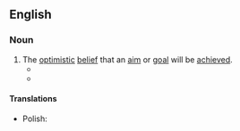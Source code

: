 ==English==

===Noun===
{{en-plural noun}}

# The [[optimistic]] [[belief]] that an [[aim]] or [[goal]] will be [[achieve]]d.
#* {{quote-song|en|lyricist={{w|Sammy Cahn}}|composer={{w|Jimmy Van Heusen}}|title=[[w:High Hopes (Frank Sinatra song)|High Hopes]]|album=[[w:All the Way (Frank Sinatra album)|All the Way]]|artist={{w|Frank Sinatra}} and {{w|Eddie Hodges}}|year=1959|passage=Just what makes that little old ant / Think he'll move a big rubber plant? / Anyone knows an ant can't / Move a rubber tree plant / But he's got '''high hopes''', he's got '''high hopes''' / he's got high apple pie, in the sky hopes{{nb...}}|note=from the film ''{{w|A Hole in the Head}}'' (1959)}}
#* {{quote-song|en|author={{w|Bernard Edwards}}; {{w|Nile Rodgers}}|year=1979|title={{w|We Are Family (song)|We Are Family}}|artist={{w|Sister Sledge}}|passage=Living life is fun and we've just begun / To get our share of this world's delights / '''High hopes''' we have for the future}}

====Translations====
{{trans-top}}
{{trans-mid}}
* Polish: {{t|pl|[[w różowych barwach|różowe kolory]]|m-p}}
{{trans-bottom}}